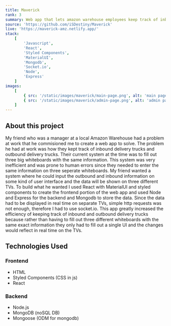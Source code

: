 ```yaml
---
title: Maverick
rank: 3
summary: Web app that lets amazon warehouse employees keep track of inbound and outbound delivery trucks
source: 'https://github.com/iSDestiny/Maverick'
live: 'https://maverick-amz.netlify.app/'
stack:
    [
        'Javascript',
        'React',
        'Styled Components',
        'MaterialUI',
        'Mongodb',
        'Socket.io',
        'Node',
        'Express'
    ]
images:
    [
        { src: '/static/images/maverick/main-page.png', alt: 'main page' },
        { src: '/static/images/maverick/admin-page.png', alt: 'admin page' }
    ]
---
```


## About this project

My friend who was a manager at a local Amazon Warehouse had a problem at work that he commisioned me to create a web app
to solve. The problem he had at work was how they kept track of inbound delivery trucks and outbound delivery trucks. Their
current system at the time was to fill out three big whiteboards with the same information. This system was very inefficient
and was prone to human errors since they needed to enter the same information on three seperate whiteboards. My friend
wanted a system where he could input the outbound and inbound information on some kind of user interface and the data
will be shown on three different TVs. To build what he wanted I used React with MaterialUI and styled components to create
the frontend portion of the web app and used Node and Express for the backend and Mongodb to store the data.
Since the data had to be displayed in real time on separate TVs, simple http requests was not enough, therefore I had to use socket.io.
This app greatly increased the efficiency of keeping track of inbound and outbound delivery trucks because rather than having to
fill out three different whiteboards with the same exact information they only had to fill out a single UI and the changes
would reflect in real time on the TVs.

## Technologies Used

### Frontend

-   HTML
-   Styled Components (CSS in js)
-   React

### Backend

-   Node.js
-   MongoDB (noSQL DB)
-   Mongoose (ODM for mongodb)
